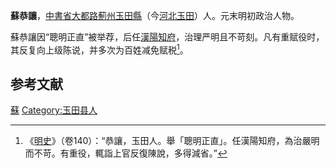 '''蘇恭讓'''，[[中書省|中書省]][[大都路|大都路]][[薊州|薊州]][[玉田縣|玉田縣]]（今[[河北|河北]][[玉田|玉田]]）人。元末明初政治人物。

蘇恭讓因“聰明正直”被举荐，后任[[漢陽|漢陽]][[知府|知府]]，治理严明且不苛刻。凡有重赋役时，其反复向上级陈说，并多次为百姓减免赋税<ref>《[[明史|明史]]》（卷140）：“恭讓，玉田人。舉「聰明正直」。任漢陽知府，為治嚴明而不苛。有重役，輒詣上官反復陳說，多得減省。”</ref>。

==参考文献==
{{wikisource|明史/卷140}}
<div class="references-small">
<references />
</div>

{{明朝人物小作品}}

[[Category:明朝漢陽府知府|蘇]]
[[Category:玉田县人|Category:玉田县人]]